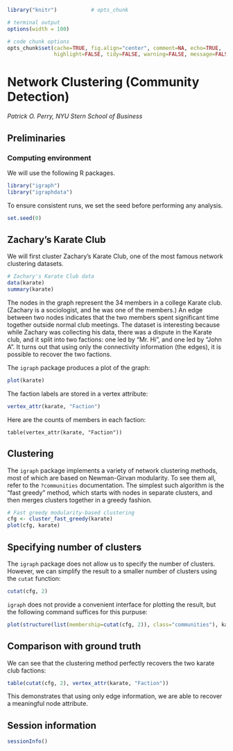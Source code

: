 ```r
library("knitr")           # opts_chunk

# terminal output
options(width = 100)

# code chunk options
opts_chunk$set(cache=TRUE, fig.align="center", comment=NA, echo=TRUE,
               highlight=FALSE, tidy=FALSE, warning=FALSE, message=FALSE)
```

Network Clustering (Community Detection)
========================================
*Patrick O. Perry, NYU Stern School of Business*


Preliminaries
-------------

### Computing environment


We will use the following R packages.

```r
library("igraph")
library("igraphdata")
```

To ensure consistent runs, we set the seed before performing any
analysis.

```r
set.seed(0)
```

Zachary's Karate Club
---------------------

We will first cluster Zachary's Karate Club, one of the most famous network clustering
datasets.

```r
# Zachary's Karate Club data
data(karate)
summary(karate)
```

The nodes in the graph represent the 34 members in a college Karate club.
(Zachary is a sociologist, and he was one of the members.) An edge between two
nodes indicates that the two members spent significant time together outside
normal club meetings. The dataset is interesting because while Zachary was
collecting his data, there was a dispute in the Karate club, and it split into
two factions: one led by "Mr. Hi", and one led by "John A". It turns out that
using only the connectivity information (the edges), it is possible to recover
the two factions.


The `igraph` package produces a plot of the graph:

```r
plot(karate)
```

The faction labels are stored in a vertex attribute:
```r
vertex_attr(karate, "Faction")
```

Here are the counts of members in each faction:
```
table(vertex_attr(karate, "Faction"))
```



Clustering
----------

The `igraph` package implements a variety of network clustering methods, most
of which are based on Newman-Girvan modularity. To see them all, refer to the
`?communities` documentation.  The simplest such algorithm is the "fast
greedy" method, which starts with nodes in separate clusters, and then merges
clusters together in a greedy fashion.

```r
# Fast greedy modularity-based clustering
cfg <- cluster_fast_greedy(karate)
plot(cfg, karate)
```


Specifying number of clusters
-----------------------------

The `igraph` package does not allow us to specify the number of clusters. However, we
can simplify the result to a smaller number of clusters using the `cutat` function:

```r
cutat(cfg, 2)
```

`igraph` does not provide a convenient interface for plotting the result, but the following
command suffices for this purpuse:

```r
plot(structure(list(membership=cutat(cfg, 2)), class="communities"), karate)
```


Comparison with ground truth
----------------------------

We can see that the clustering method perfectly recovers the two karate club factions:

```r
table(cutat(cfg, 2), vertex_attr(karate, "Faction"))
```

This demonstrates that using only edge information, we are able to recover a meaningful
node attribute.


Session information
-------------------

```r
sessionInfo()
```
